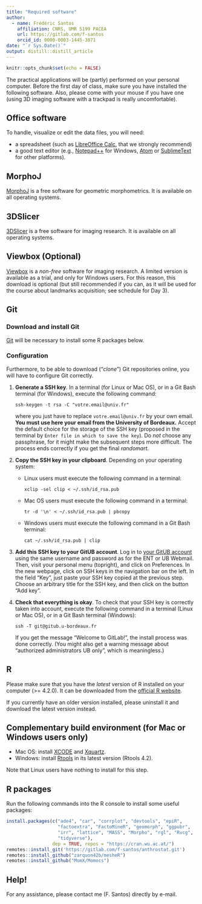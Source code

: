 ```yaml
---
title: "Required software"
author:
  - name: Frédéric Santos
    affiliation: CNRS, UMR 5199 PACEA
    url: https://gitlab.com/f-santos
    orcid_id: 0000-0003-1445-3871
date: "`r Sys.Date()`"
output: distill::distill_article
---
```


```r
knitr::opts_chunk$set(echo = FALSE)
```

The practical applications will be (partly) performed on your personal computer. Before the first day of class, make sure you have installed the following software. Also, please come with your mouse if you have one (using 3D imaging software with a trackpad is really uncomfortable).

## Office software
To handle, visualize or edit the data files, you will need:

- a spreadsheet (such as [LibreOffice Calc](https://www.libreoffice.org/download/download/), that we strongly recommend)
- a good text editor (e.g., [Notepad++](https://notepad-plus-plus.org/) for Windows, [Atom](https://atom.io/) or [SublimeText](http://www.sublimetext.com/download) for other platforms).

## MorphoJ
[MorphoJ](https://morphometrics.uk/MorphoJ_page.html) is a free software for geometric morphometrics. It is available on all operating systems.

## 3DSlicer
[3DSlicer](https://download.slicer.org/) is a free software for imaging research. It is available on all operating systems.

## Viewbox (Optional)
[Viewbox](http://www.dhal.com/download.htm) is a *non-free* software for imaging research. A limited version is available as a trial, and only for Windows users. For this reason, this download is optional (but still recommended if you can, as it will be used for the course about landmarks acquisition; see schedule for Day 3).

## Git
### Download and install Git
[Git](https://git-scm.com/downloads) will be necessary to install some R packages below.

### Configuration
Furthermore, to be able to download ("*clone*") Git repositories online, you will have to configure Git correctly.

1. **Generate a SSH key**. In a terminal (for Linux or Mac OS), or in a Git Bash terminal (for Windows), execute the following command:
   ```
   ssh-keygen -t rsa -C "votre.email@univ.fr"
   ```
   where you just have to replace `votre.email@univ.fr` by your own email. **You must use here your email from the University of Bordeaux.**
   Accept the default choice for the storage of the SSH key (proposed in the terminal by `Enter file in which to save the key`). Do *not* choose any passphrase, for it might make the subsequent steps more difficult. The process ends correctly if you get the final *randomart*.
2. **Copy the SSH key in your clipboard**. Depending on your operating system:
   - Linux users must execute the following command in a terminal:
     ```
     xclip -sel clip < ~/.ssh/id_rsa.pub
     ```
   - Mac OS users must execute the following command in a terminal:
     ```
     tr -d '\n' < ~/.ssh/id_rsa.pub | pbcopy
     ```
   - Windows users must execute the following command in a Git Bash terminal:
     ```
     cat ~/.ssh/id_rsa.pub | clip
     ```
3. **Add this SSH key to your GitUB account**. Log in to [your GitUB account](https://gitub.u-bordeaux.fr/users/sign_in) using the same username and password as for the ENT or UB Webmail. Then, visit your personal menu (topright), and click on Preferences. In the new webpage, click on SSH keys in the navigation bar on the left. In the field "Key", just paste your SSH key copied at the previous step. Choose an arbitrary title for the SSH key, and then click on the button "Add key".
4. **Check that everything is okay**. To check that your SSH key is correctly taken into account, execute the following command in a terminal (Linux or Mac OS), or in a Git Bash terminal (Windows):
   ```
   ssh -T git@gitub.u-bordeaux.fr
   ```
   If you get the message "Welcome to GitLab!", the install process was done correctly. (You might also get a warning message about "authorized administrators UB only", which is meaningless.)

## R
Please make sure that you have the *latest* version of R installed on your computer (>= 4.2.0). It can be downloaded from the [official R website](https://cran.r-project.org/).

If you currently have an older version installed, please uninstall it and download the latest version instead.

## Complementary build environment (for Mac or Windows users only)
- Mac OS: install [XCODE](https://developer.apple.com/xcode/) and [Xquartz](https://www.xquartz.org/).
- Windows: install [Rtools](https://cran.r-project.org/bin/windows/Rtools/rtools42/rtools.html) in its latest version (Rtools 4.2). 

Note that Linux users have nothing to install for this step.

## R packages
Run the following commands into the R console to install some useful packages:

```r
install.packages(c("ade4", "car", "corrplot", "devtools", "epiR",
                   "factoextra", "FactoMineR", "geomorph", "ggpubr",
                   "irr", "lattice", "MASS", "Morpho", "rgl", "Rvcg",
                   "tidyverse"),
                 dep = TRUE, repos = "https://cran.wu.ac.at/")
remotes::install_git('https://gitlab.com/f-santos/anthrostat.git')
remotes::install_github("zarquon42b/mesheR")
remotes::install_github("MomX/Momocs")
```

## Help!
For any assistance, please contact me (F. Santos) directly by e-mail.
